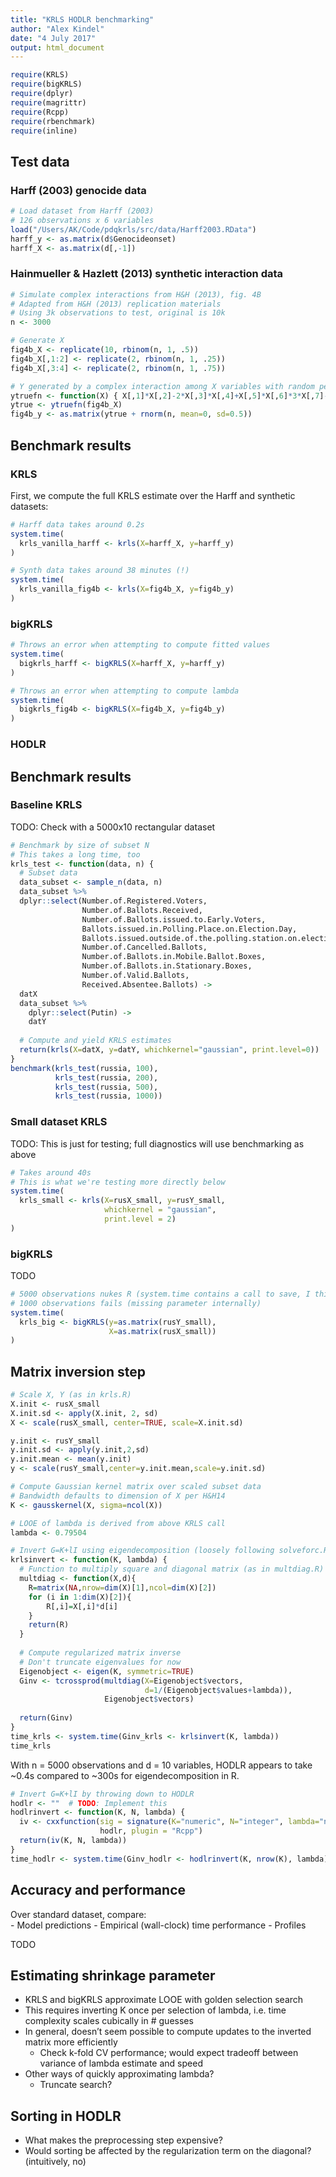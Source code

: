 ```yaml
---
title: "KRLS HODLR benchmarking"
author: "Alex Kindel"
date: "4 July 2017"
output: html_document
---
```


```r
require(KRLS)
require(bigKRLS)
require(dplyr)
require(magrittr)
require(Rcpp)
require(rbenchmark)
require(inline)
```

## Test data

### Harff (2003) genocide data

```r
# Load dataset from Harff (2003)
# 126 observations x 6 variables
load("/Users/AK/Code/pdqkrls/src/data/Harff2003.RData")
harff_y <- as.matrix(d$Genocideonset)
harff_X <- as.matrix(d[,-1])
```

### Hainmueller & Hazlett (2013) synthetic interaction data

```r
# Simulate complex interactions from H&H (2013), fig. 4B
# Adapted from H&H (2013) replication materials
# Using 3k observations to test, original is 10k
n <- 3000

# Generate X
fig4b_X <- replicate(10, rbinom(n, 1, .5))
fig4b_X[,1:2] <- replicate(2, rbinom(n, 1, .25))
fig4b_X[,3:4] <- replicate(2, rbinom(n, 1, .75))

# Y generated by a complex interaction among X variables with random perturbations
ytruefn <- function(X) { X[,1]*X[,2]-2*X[,3]*X[,4]+X[,5]*X[,6]*3*X[,7]-X[,1]*X[,8]+2*X[,8]*X[,9]*X[,10]+X[,10] }
ytrue <- ytruefn(fig4b_X)
fig4b_y <- as.matrix(ytrue + rnorm(n, mean=0, sd=0.5))
```

## Benchmark results

### KRLS

First, we compute the full KRLS estimate over the Harff and synthetic datasets:

```r
# Harff data takes around 0.2s
system.time(
  krls_vanilla_harff <- krls(X=harff_X, y=harff_y)
)

# Synth data takes around 38 minutes (!)
system.time(
  krls_vanilla_fig4b <- krls(X=fig4b_X, y=fig4b_y)
)
```

### bigKRLS

```r
# Throws an error when attempting to compute fitted values
system.time(
  bigkrls_harff <- bigKRLS(X=harff_X, y=harff_y)
)

# Throws an error when attempting to compute lambda
system.time(
  bigkrls_fig4b <- bigKRLS(X=fig4b_X, y=fig4b_y)
)
```

### HODLR



## Benchmark results

### Baseline KRLS

TODO: Check with a 5000x10 rectangular dataset

```r
# Benchmark by size of subset N
# This takes a long time, too
krls_test <- function(data, n) {
  # Subset data
  data_subset <- sample_n(data, n)
  data_subset %>%
  dplyr::select(Number.of.Registered.Voters,
                Number.of.Ballots.Received,
                Number.of.Ballots.issued.to.Early.Voters,
                Ballots.issued.in.Polling.Place.on.Election.Day,
                Ballots.issued.outside.of.the.polling.station.on.election.day,
                Number.of.Cancelled.Ballots,
                Number.of.Ballots.in.Mobile.Ballot.Boxes,
                Number.of.Ballots.in.Stationary.Boxes,
                Number.of.Valid.Ballots,
                Received.Absentee.Ballots) ->
  datX
  data_subset %>%
    dplyr::select(Putin) ->
    datY
  
  # Compute and yield KRLS estimates
  return(krls(X=datX, y=datY, whichkernel="gaussian", print.level=0))
}
benchmark(krls_test(russia, 100),
          krls_test(russia, 200),
          krls_test(russia, 500),
          krls_test(russia, 1000))
```

### Small dataset KRLS

TODO: This is just for testing; full diagnostics will use benchmarking as above

```r
# Takes around 40s
# This is what we're testing more directly below
system.time(
  krls_small <- krls(X=rusX_small, y=rusY_small,
                     whichkernel = "gaussian",
                     print.level = 2)
)
```

### bigKRLS

TODO

```r
# 5000 observations nukes R (system.time contains a call to save, I think?)
# 1000 observations fails (missing parameter internally)
system.time(
  krls_big <- bigKRLS(y=as.matrix(rusY_small),
                      X=as.matrix(rusX_small))
)
```

## Matrix inversion step

```r
# Scale X, Y (as in krls.R)
X.init <- rusX_small
X.init.sd <- apply(X.init, 2, sd)
X <- scale(rusX_small, center=TRUE, scale=X.init.sd)

y.init <- rusY_small
y.init.sd <- apply(y.init,2,sd)
y.init.mean <- mean(y.init)
y <- scale(rusY_small,center=y.init.mean,scale=y.init.sd)

# Compute Gaussian kernel matrix over scaled subset data
# Bandwidth defaults to dimension of X per H&H14
K <- gausskernel(X, sigma=ncol(X))

# LOOE of lambda is derived from above KRLS call
lambda <- 0.79504
```

```r
# Invert G=K+lI using eigendecomposition (loosely following solveforc.R)
krlsinvert <- function(K, lambda) {
  # Function to multiply square and diagonal matrix (as in multdiag.R)
  multdiag <- function(X,d){	
  	R=matrix(NA,nrow=dim(X)[1],ncol=dim(X)[2])		
  	for (i in 1:dim(X)[2]){
  		R[,i]=X[,i]*d[i]	
  	}
  	return(R)
  } 
  
  # Compute regularized matrix inverse
  # Don't truncate eigenvalues for now
  Eigenobject <- eigen(K, symmetric=TRUE)
  Ginv <- tcrossprod(multdiag(X=Eigenobject$vectors,
                              d=1/(Eigenobject$values+lambda)),
                     Eigenobject$vectors)
  
  return(Ginv)
}
time_krls <- system.time(Ginv_krls <- krlsinvert(K, lambda))
time_krls
```

With n = 5000 observations and d = 10 variables, HODLR appears to take ~0.4s compared to ~300s for eigendecomposition in R.

```r
# Invert G=K+lI by throwing down to HODLR
hodlr <- ""  # TODO: Implement this
hodlrinvert <- function(K, N, lambda) {
  iv <- cxxfunction(sig = signature(K="numeric", N="integer", lambda="numeric"),
                    hodlr, plugin = "Rcpp")
  return(iv(K, N, lambda))
}
time_hodlr <- system.time(Ginv_hodlr <- hodlrinvert(K, nrow(K), lambda))
```

## Accuracy and performance

Over standard dataset, compare:  
- Model predictions
- Empirical (wall-clock) time performance
- Profiles

TODO

## Estimating shrinkage parameter

- KRLS and bigKRLS approximate LOOE with golden selection search
- This requires inverting K once per selection of lambda, i.e. time complexity scales cubically in # guesses
- In general, doesn't seem possible to compute updates to the inverted matrix more efficiently
  - Check k-fold CV performance; would expect tradeoff between variance of lambda estimate and speed
- Other ways of quickly approximating lambda?
  - Truncate search?

## Sorting in HODLR

- What makes the preprocessing step expensive?
- Would sorting be affected by the regularization term on the diagonal? (intuitively, no)
